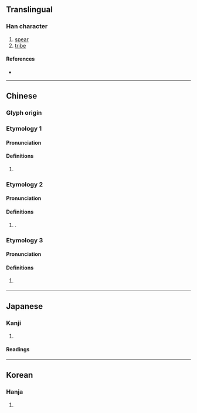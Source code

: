 {{character info}}
==Translingual==

===Han character===
{{Han char|rn=28|rad=厶|as=02|sn=4|four=47731|canj=KNI,XKNI|ids=⿱九厶}}

# [[spear]]
# [[tribe]]

====References====
* {{Han ref|kx=0164.070|dkj=03065|dj=0371.300|hdz=10384.050|uh=53B9|ud=21433|bh=C958|bd=51544}}

----

==Chinese==
{{zh-forms}}

===Glyph origin===
{{Han etym}}

===Etymology 1===

====Pronunciation====
{{zh-pron
|m=róu
|cat=v
}}

====Definitions====
{{zh-hanzi}}

# {{rfdef|zh}}

===Etymology 2===

====Pronunciation====
{{zh-pron
|m=qiú
|c=kau4
|mc=y
|oc=y
}}

====Definitions====
{{zh-hanzi}}

# {{n-g|Used in}} {{zh-l|厹矛}}.

===Etymology 3===

====Pronunciation====
{{zh-pron
|c=gau2 gung1
|cat=n
}}

====Definitions====
{{zh-hanzi}}

# {{lb|zh|Cantonese|slang}} {{zh-alt-form|狗公}}

----

==Japanese==

===Kanji===
{{ja-kanji|grade=|rs=厶02}}

# {{rfdef|ja|sort=厶02}}

====Readings====
{{ja-readings|on=じゅう<じう, にゅ<にゆ, きゅう<きう, ぐ|kun=}}

----

==Korean==

===Hanja===
{{ko-hanja|hangeul=구}}

# {{rfdef|ko|sort=厶02}}